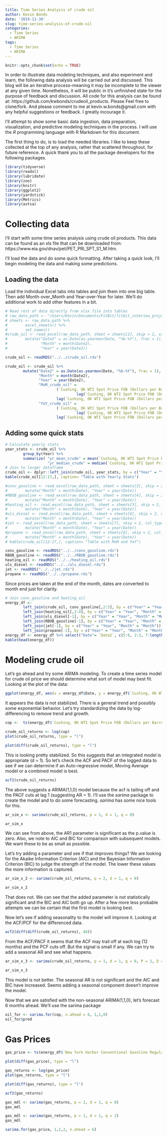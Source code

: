 ```yaml
---
title: Time Series Analysis of crude oil
author: Kevin Bonds
date: '2019-11-30'
slug: time-series-analysis-of-crude-oil
categories:
  - Time Series
  - ARIMA
tags:
  - Time Series
  - ARIMA
---
```



```r
knitr::opts_chunk$set(echo = TRUE)
```

In order to illustrate data modeling techniques, and also experiment and learn, the following data analysis will be carried out and discussed. This blog will be an iterative process--meaning it may be incomplete to the viewer at any given time. Nonetheless, it will be public in it's unfinished state for the purpose of feedback and discussion. All code for this analysis can be found at: https://github.com/kwbonds/crudeoil_products. Please Feel free to clone/fork. And please comment to me at kevin.w.bonds@gmail.com with any helpful suggestions or feedback. I greatly incourage it.

I'll attempt to show some basic data ingestion, data preparation, visualization, and predictive modeling techniques in the process. I will use the _R_ programming language with R Markdown for this document. 

The first thing to do, is to load the needed libraries. I like to keep these collected at the top of any analysis, rather that scattered throughout, for future reference. A quick thank you to all the package developers for the following packages. 

```r
library(tidyverse)
library(readxl)
library(lubridate)
library(zoo)
library(knitr)
library(ggplot2)
library(yardstick)
library(Metrics)
library(astsa)
```

# Collecting data

I'll start with some time series analysis using crude oil products. This data can be found as an xls file that can be downloaded from: https://www.eia.gov/dnav/pet/PET_PRI_SPT_S1_M.htm. 

I'll load the data and do some quick formatting. After taking a quick look, I'll begin modeling the data and making some predictions. 

## Loading the data

Load the individual Excel tabs into tables and join them into one big table. Then add Month-over_Month and Year-over-Year for later. We'll do additional work to add other features in a bit.


```r
# Read rest of data directly from xlsx file into tables
# raw_data_path <- "/Users/Kevin/Documents/FitBit/fitbit_interiew_project/DATA/raw_data_sheet.xlsx"
# sheets <- raw_data_path %>%
#        excel_sheets() %>% 
#        set_names()
#crude_oil <- read_excel(raw_data_path, sheet = sheets[2], skip = 2, col_types = c("date", "numeric", "numeric")) %>% 
#        mutate("Date2" = as.Date(as.yearmon(Date, "%b-%Y"), frac = 1),
#               "Month" = month(Date2),
#               "Year" = year(Date2))
```

```r
crude_oil <- readRDS("../../crude_oil.rds")
```


```r
crude_oil <- crude_oil %>% 
        mutate("Date2" = as.Date(as.yearmon(Date, "%b-%Y"), frac = 1),
               "Month" = month(Date2),
               "Year" = year(Date2),
               "MoM_crude_oil" = 
                       (`Cushing, OK WTI Spot Price FOB (Dollars per Barrel)` - 
                                lag(`Cushing, OK WTI Spot Price FOB (Dollars per Barrel)`))/ 
                       lag(`Cushing, OK WTI Spot Price FOB (Dollars per Barrel)`),
               "YoY_crude_oil" = 
                       (`Cushing, OK WTI Spot Price FOB (Dollars per Barrel)` - 
                                lag(`Cushing, OK WTI Spot Price FOB (Dollars per Barrel)`, 12))/ 
                       lag(`Cushing, OK WTI Spot Price FOB (Dollars per Barrel)`, 12))
```

## Adding some quick stats

```r
# Calculate yearly stats
year_stats <- crude_oil %>% 
        group_by(Year) %>% 
        summarize( "yr_mean_crude" = mean(`Cushing, OK WTI Spot Price FOB (Dollars per Barrel)`),
                   "yr_median_crude" = median(`Cushing, OK WTI Spot Price FOB (Dollars per Barrel)`))
# Join to larger dataframe
crude_oil <- dplyr::left_join(crude_oil, year_stats, by = c("Year" = "Year"))
kable(crude_oil[12:17,], caption= "Table with Yearly Stats")
```

```r
#conv_gasoline <- read_excel(raw_data_path, sheet = sheets[3], skip = 2, col_types = c("date", "numeric", "numeric")) %>% 
#        mutate("Month" = month(Date), "Year" = year(Date))
#RBOB_gasoline <- read_excel(raw_data_path, sheet = sheets[4], skip = 2, col_types = c("date", "numeric")) %>% 
#        mutate("Month" = month(Date), "Year" = year(Date))
#heating_oil <- read_excel(raw_data_path, sheet = sheets[5], skip = 2, col_types = c("date", "numeric")) %>% 
#        mutate("Month" = month(Date), "Year" = year(Date))
#uls_diesel <- read_excel(raw_data_path, sheet = sheets[6], skip = 2, col_types = c("date", "numeric", "numeric", "numeric")) %>% 
#        mutate("Month" = month(Date), "Year" = year(Date))
#jet <- read_excel(raw_data_path, sheet = sheets[7], skip = 2, col_types = c("date", "numeric")) %>% 
#        mutate("Month" = month(Date), "Year" = year(Date))
#propane <- read_excel(raw_data_path, sheet = sheets[8], skip = 2, col_types = c("date", "numeric")) %>% 
#        mutate("Month" = month(Date), "Year" = year(Date))
# kable(crude_oil[12:17,], caption= "Table with MoM and YoY")
```

```r
conv_gasoline <- readRDS("../../conv_gasoline.rds")
RBOB_gasoline <- readRDS("../../RBOB_gasoline.rds")
heating_oil <- readRDS("../../heating_oil.rds")
uls_diesel <- readRDS("../../uls_diesel.rds")
jet <- readRDS("../../jet.rds")
propane <- readRDS("../../propane.rds")
```


Since prices are taken at the end of the month, dates are converted to month end just for clarity.

```r
# Join conv_gasoline and heating_oil
energy_df <- 
        left_join(crude_oil, conv_gasoline[,2:5], by = c("Year" = "Year", "Month" = "Month")) %>% 
        left_join(heating_oil[,2:4], by = c("Year" = "Year", "Month" = "Month")) %>%
        left_join(uls_diesel[-1], by = c("Year" = "Year", "Month" = "Month")) %>% 
        left_join(RBOB_gasoline[-1], by = c("Year" = "Year", "Month" = "Month")) %>% 
        left_join(jet[-1], by = c("Year" = "Year", "Month" = "Month")) %>% 
        left_join(propane[-1], by = c("Year" = "Year", "Month" = "Month"))
energy_df <- energy_df %>% select("Date"= `Date2`, c(5:6, 2:3, 7:length(energy_df)))
kable(head(energy_df))
```

# Modeling crude oil

Let's go ahead and try some ARIMA modeling. To create a time series model for crude oil price we should determine what sort of model may best fit. Looking at the plot of the data:

```r
ggplot(energy_df, aes(x = energy_df$Date, y = energy_df$`Cushing, OK WTI Spot Price FOB (Dollars per Barrel)`)) + geom_line() + ylab("WTI Spot Price (Dollars per Barrel)") + xlab("Date") + ggtitle("Monthly average for West Texas Crude Oil")
```

It appears the data is not stabilized. There is a general trend and possibly some exponential behavior. Let's try standardizing the data by log-differencing to remove trend and growth.

```r
cop <-  ts(energy_df$`Cushing, OK WTI Spot Price FOB (Dollars per Barrel)`, start= c(1986,1), end = c(2019,8), frequency = 12)
```

```r
crude_oil_returns <- log(cop)
plot(crude_oil_returns, type = "l")
```

```r
plot(diff(crude_oil_returns), type = "l")
```

This is looking pretty stabilized. So this suggests that an integrated model is appropriate (d = 1). So let's check the ACF and PACF of the logged data to see if we can determine if an Auto-regressive model, Moving Average model or a combined model is best.

```r
acf2(crude_oil_returns)
```

The above suggests a ARIMA(1,1,0) model because the acf is tailing off and the PACF cuts at lag 1 (suggesting AR = 1). I'll use the _sarima_ package to create the model and to do some forecasting. _sarima_ has some nice tools for this.

```r
ar_sim_x <- sarima(crude_oil_returns, p = 1, d = 1, q = 0)
```

```r
ar_sim_x
```
We can see from above, the AR1 parameter is significant as the p.value is zero. Also, we note to AIC and BIC for comparison with subsequent models. We want these to be as small as possible.

Let's try adding a parameter and see if that improves things? We are looking for the Akaike Information Criterion (AIC) and the Bayesian Information Criterion (BIC) to judge the strength of the model. The lower these values the more information is captured. 

```r
ar_sim_x_2 <- sarima(crude_oil_returns, p = 2, d = 1, q = 0)
```

```r
ar_sim_x_2
```

That does not. We can see that the added parameter is not statistically significant and the BIC and AIC both go up. After a few more less probable attempts we can be certain that the first model is looking best.

Now let's see if adding seasonality to the model will improve it. Looking at the ACF/PCF for the differenced data. 

```r
acf2(diff(diff(crude_oil_returns), 48))
```

From the ACF/PACF it seems that the ACF may trail off at each log (12 months) and the PCF cuts off. But the signal is small if any. We can try to add a seasonal AR and see what happens. 


```r
ar_sim_x_3 <- sarima(crude_oil_returns, p = 1, d = 1, q = 0, P = 1, D = 0, Q = 0, S = 12)
```

```r
ar_sim_x_3
```


This model is not better. The seasonal AR is not significant and the AIC and BIC have increased. Seems adding a seasonal component doesn't improve the model. 

Now that we are satisfied with the non-seasonal ARIMA(1,1,0), let's forecast 6 months ahead. We'll use the sarima package

```r
oil_for <- sarima.for(cop, n.ahead = 6, 1,1,0)
oil_for$pred
```
# Gas Prices

```r
gas_price <- ts(energy_df$`New York Harbor Conventional Gasoline Regular Spot Price FOB (Dollars per Gallon)`, start= c(1986,1), end = c(2019,8), frequency = 12)
```

```r
plot(diff(gas_price), type = "l")
```

```r
gas_returns <- log(gas_price)
plot(gas_returns, type = "l")
```

```r
plot(diff(gas_returns), type = "l")
```

```r
acf2(gas_returns)
```


```r
gas_mdl <- sarima(gas_returns, p = 2, d = 1, q = 0)
gas_mdl
```

```r
gas_mdl <- sarima(gas_returns, p = 1, d = 1, q = 2)
gas_mdl
```
 
```r
sarima.for(gas_price, 1,1,2, n.ahead = 6)
```
